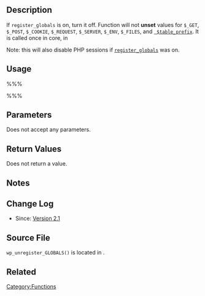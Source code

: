 {{Private}}
== Description ==
If <tt>register_globals</tt> is on, turn it off.  Function will not '''unset''' values for  <tt>$_GET</tt>, <tt>$_POST</tt>, <tt>$_COOKIE</tt>, <tt>$_REQUEST</tt>, <tt>$_SERVER</tt>, <tt>$_ENV</tt>, <tt>$_FILES</tt>, and <tt>[[Editing_wp-config.php#table_prefix | $table_prefix]]</tt>. It is called once in core, in {{Trac|wp-settings.php}}

Note: this will also disable PHP sessions if <tt>[http://php.net/manual/en/security.globals.php register_globals]</tt> was on.

== Usage ==
%%%<?php wp_unregister_GLOBALS() ?>%%%

== Parameters ==
Does not accept any parameters.

== Return Values ==
Does not return a value.

== Notes ==

== Change Log ==
* Since: [[Version 2.1]]

==Source File==

<tt>wp_unregister_GLOBALS()</tt> is located in {{Trac|wp-includes/load.php}}.

== Related ==
<!--
    To Do:
    Need to find related functions.
    Need to create groups of functions and create templates to add them to a page quickly.
    Some functions may be related to many groups of functions.
-->
{{Tag Footer}}

{{Stub}}
[[Category:Functions]]